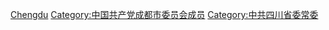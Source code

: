 [[Category:四川省地级市市委书记|Chengdu]]
[[Category:中国共产党成都市委员会成员|Category:中国共产党成都市委员会成员]]
[[Category:中共四川省委常委|Category:中共四川省委常委]]